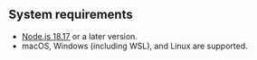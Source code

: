 ## System requirements

- [Node.js 18.17](https://nodejs.org/en) or a later version.
- macOS, Windows (including WSL), and Linux are supported.
